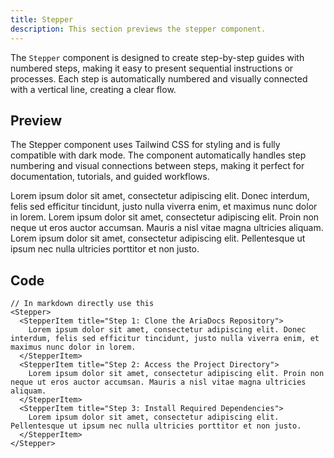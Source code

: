 ```yaml
---
title: Stepper
description: This section previews the stepper component.
---
```


The `Stepper` component is designed to create step-by-step guides with numbered steps, making it easy to present sequential instructions or processes. Each step is automatically numbered and visually connected with a vertical line, creating a clear flow. 

## Preview

The Stepper component uses Tailwind CSS for styling and is fully compatible with dark mode. The component automatically handles step numbering and visual connections between steps, making it perfect for documentation, tutorials, and guided workflows.

<Stepper>
  <StepperItem title="Step 1: Clone the AriaDocs Repository">
    Lorem ipsum dolor sit amet, consectetur adipiscing elit. Donec interdum, felis sed efficitur tincidunt, justo nulla viverra enim, et maximus nunc dolor in lorem.
  </StepperItem>
  <StepperItem title="Step 2: Access the Project Directory">
    Lorem ipsum dolor sit amet, consectetur adipiscing elit. Proin non neque ut eros auctor accumsan. Mauris a nisl vitae magna ultricies aliquam.
  </StepperItem>
  <StepperItem title="Step 3: Install Required Dependencies">
    Lorem ipsum dolor sit amet, consectetur adipiscing elit. Pellentesque ut ipsum nec nulla ultricies porttitor et non justo.
  </StepperItem>
</Stepper>

## Code

```
// In markdown directly use this
<Stepper>
  <StepperItem title="Step 1: Clone the AriaDocs Repository">
    Lorem ipsum dolor sit amet, consectetur adipiscing elit. Donec interdum, felis sed efficitur tincidunt, justo nulla viverra enim, et maximus nunc dolor in lorem.
  </StepperItem>
  <StepperItem title="Step 2: Access the Project Directory">
    Lorem ipsum dolor sit amet, consectetur adipiscing elit. Proin non neque ut eros auctor accumsan. Mauris a nisl vitae magna ultricies aliquam.
  </StepperItem>
  <StepperItem title="Step 3: Install Required Dependencies">
    Lorem ipsum dolor sit amet, consectetur adipiscing elit. Pellentesque ut ipsum nec nulla ultricies porttitor et non justo.
  </StepperItem>
</Stepper>
```
